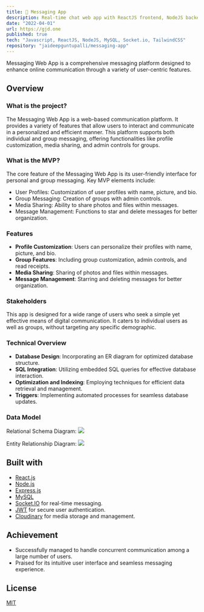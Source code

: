 ```yaml
---
title: 💬 Messaging App
description: Real-time chat web app with ReactJS frontend, NodeJS backend, MySQL database, and Socket.io for instant communication.
date: "2022-04-01"
url: https://gjd.one
published: true
tech: "Javascript, ReactJS, NodeJS, MySQL, Socket.io, TailwindCSS"
repository: "jaideepguntupalli/messaging-app"
---
```


Messaging Web App is a comprehensive messaging platform designed to enhance online communication through a variety of user-centric features.

## Overview

### What is the project?

The Messaging Web App is a web-based communication platform. It provides a variety of features that allow users to interact and communicate in a personalized and efficient manner. This platform supports both individual and group messaging, offering functionalities like profile customization, media sharing, and admin controls for groups.

### What is the MVP?

The core feature of the Messaging Web App is its user-friendly interface for personal and group messaging. Key MVP elements include:

-   User Profiles: Customization of user profiles with name, picture, and bio.
-   Group Messaging: Creation of groups with admin controls.
-   Media Sharing: Ability to share photos and files within messages.
-   Message Management: Functions to star and delete messages for better organization.

### Features

-   **Profile Customization**: Users can personalize their profiles with name, picture, and bio.
-   **Group Features**: Including group customization, admin controls, and read receipts.
-   **Media Sharing**: Sharing of photos and files within messages.
-   **Message Management**: Starring and deleting messages for better organization.

### Stakeholders

This app is designed for a wide range of users who seek a simple yet effective means of digital communication. It caters to individual users as well as groups, without targeting any specific demographic.

### Technical Overview

-   **Database Design**: Incorporating an ER diagram for optimized database structure.
-   **SQL Integration**: Utilizing embedded SQL queries for effective database interaction.
-   **Optimization and Indexing**: Employing techniques for efficient data retrieval and management.
-   **Triggers**: Implementing automated processes for seamless database updates.

### Data Model

Relational Schema Diagram:
![](https://raw.githubusercontent.com/JaideepGuntupalli/messaging-app/trunk/database/Relational-Schema-Diagram.png)

Entity Relationship Diagram:
![](https://raw.githubusercontent.com/JaideepGuntupalli/messaging-app/trunk/database/ER%20Diagram.png)

## Built with

-   [React.js](https://reactjs.org/)
-   [Node.js](https://nodejs.org/)
-   [Express.js](https://expressjs.com/)
-   [MySQL](https://www.mysql.com/)
-   [Socket.IO](https://socket.io/) for real-time messaging.
-   [JWT](https://jwt.io/) for secure user authentication.
-   [Cloudinary](https://cloudinary.com/) for media storage and management.

## Achievement

-   Successfully managed to handle concurrent communication among a large number of users.
-   Praised for its intuitive user interface and seamless messaging experience.

## License

[MIT](https://opensource.org/licenses/MIT)
